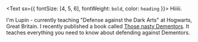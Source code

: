 <Text sx={{ fontSize: [4, 5, 6], fontWeight: `bold`, color: `heading` }}>
  Hiiiii.
</Text>

I'm Lupin - currently teaching "Defense against the Dark Arts" at Hogwarts, Great Britain. I recently published a book called [Those nasty Dementors](https://www.lekoarts.de).
It teaches everything you need to know about defending against Dementors.
